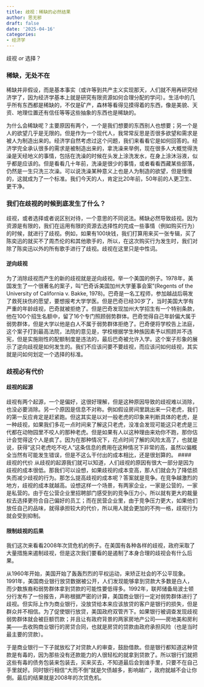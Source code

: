 ```yaml
---
title: 歧视：稀缺的必然结果
author: 思无邪
draft: false
date: '2025-04-16'
categories:
- 经济学
---
```

歧视 $or$ 选择？

<!--more-->

### 稀缺，无处不在

稀缺并非假设，而是基本事实（或许等到共产主义实现那天，人们就不用再研究经济学了，因为经济学基本上就是研究有限资源如何合理分配的学问）。生活中的几乎所有东西都是稀缺的，不仅是矿产，森林等看得见摸得着的东西，像是美貌、天资、地理位置还有信任等等这些抽象的东西也是稀缺的。

为什么会稀缺呢？主要原因有两个，一个是我们想要的东西别人也想要；另一个是人的欲望几乎是无限的。但是作为一个现代人，我常常反思是否很多欲望和需求是被人为制造出来的。经济学自然考虑过这个问题，我们来看看它是如何回答的。经济学完全承认很多的需求是被制造出来的，拿洗澡来举例，现在很多人大概觉得洗澡是天经地义的事情，包括在洗澡的时候在头发上涂洗发水，在身上涂沐浴液，似乎都是应该的。但是看看几十年前，洗澡是很少的事情，或者看看西藏某些部落，仍然是一生只洗三次澡。可以说洗澡某种意义上也是人为制造的欲望，但是慢慢的，这就成为了一个标准。我们今天的人，肯定比20年前，50年前的人更卫生、更干净。

### 我们在歧视的时候到底发生了什么？

歧视，或者选择或者说区别对待，一个意思的不同说法。稀缺必然导致歧视。因为资源是有限的，我们在运用有限的资源去选择性的完成一些事情（例如购买行为）的时候，就进行了歧视。例如，如果有100块钱，我们打算用来买一张专辑，买了陈奕迅的就买不了周杰伦的和其他歌手的，所以，在这次购买行为发生时，我们对除了陈奕迅以外的所有歌手进行了歧视。歧视在这里只是中性词。

#### 逆向歧视

为了消除歧视而产生的新的歧视就是逆向歧视。举一个美国的例子。1978年，美国发生了一个很著名的案子，叫“巴奇诉美国加州大学董事会案”(Regents of the University of California v. Bakke, 1978)。巴奇是一名工程师，参加越战后萌发了救死扶伤的愿望，要想报考大学学医。但是巴奇已经30岁了，当时美国大学有严重的年龄歧视，巴奇就被拒绝了。但是巴奇发现加州大学招生有一个特别条款，他在100个招生名额中，留了16个专门照顾弱势群体。巴奇觉得自己年龄偏大属于弱势群体，但是大学以他是白人不属于弱势群体拒绝了。巴奇便将学校告上法庭，这个案子打到最高法院，法院的意见是，学校根据学生种族因素予以照顾并不违宪，但是实施刚性的配额制度是违法的，最后巴奇被允许入学。这个案子形象的展示了逆向歧视是如何发生的。我们不应该问要不要歧视，而应该问如何歧视，其实就是问如何划定一个选择的标准。

### 歧视必有代价
#### 歧视的起源
歧视有两个起源，一个是偏好，这很好理解，但是这种原因导致的歧视难以消除，也没必要消除。另一个原因是信息不对称。例如假设房间里跳出来一只老虎，我们的第一反应肯定是赶紧跑。但这其实是以对一般老虎的印象来判断具体的老虎，是一种歧视，如果我们多花一点时间来了解这只老虎，没准会发现可能这只老虎是三代都在动物园里不咬人的那种老虎。但是如果有人以这种理由来劝你不跑，那你估计会觉得这个人是疯了。因为在那种情况下，花点时间了解的风险太高了，也就是说，获得“这只老虎吃不吃人”这条信息的费用在这种情况下非常的高，虽然以偏概全当然有可能发生错误，但是不这么干付出的成本相比，还是很划算的。
#### 歧视的代价
从歧视的起源我们就可以知道，人们歧视的原因有很大一部分是因为歧视的成本很低。那我们可以设想，如果歧视的成本变高，那人们就会为了降低损失而减少歧视的行为。那怎么提高歧视的成本呢？答案就是竞争。在竞争越激烈的地方，歧视的成本就越高。设想这样一个场景，有两家企业，一家是公营的，一家是私营的。由于在公营企业里招聘部门感受到的竞争压力小，所以就有更大的裁量权去选择更符合自己偏好的员工；而在民营企业里，由于竞争压力更大，如果他们放任自己的品味，就得承担较大的代价，所以用人就会更加的不拘一格，歧视行为就会受到抑制。

#### 限制歧视的后果

我们这次来看看2008年次贷危机的例子。在美国有各种各样的歧视，政府采取了大量措施来遏制歧视，但是这次我们要看的是遏制了本身合理的歧视会有什么后果。

从1960年开始，美国开始了轰轰烈烈的平权运动，来矫正社会的不公平现象。1991年，美国商业银行放贷数据被公开，人们发现能够拿到贷款大多数是白人，而少数族裔和弱势群体拿到贷款的可能性要低得多。1992年，联邦储备局波士顿分行发布了一份报告，声称根据严密的计算，美国商业银行一定对弱势群体进行了歧视。但实际上作为商业银行，没放贷给本来应该放贷的客户是银行的损失，但是群众并不相信。为了促使银行放贷，美国政府双管齐下。如果银行被调查发现歧视弱势群体就会被巨额罚款；并且让有政府背景的两家房地产公司——房地美和房利美——去收购商业银行的房贷合同，也就是房贷的贷款由政府承担风险（也是当时最主要的贷款）。

于是商业银行一下子就放松了对贷款人的审查，鼓励借款。但是银行都知道这种贷款是有毒的，因为那些没有还款能力的人很轻松的就拿到贷款了。所以银行们就把这些有毒的债务包装来包装去，买来买去，不知道最后会到谁手里，只要不在自己手里就好。同时银行相信“大而不倒”就是欠债越多，影响越广，政府就越不会让你倒。最后的结果就是2008年的次贷危机。